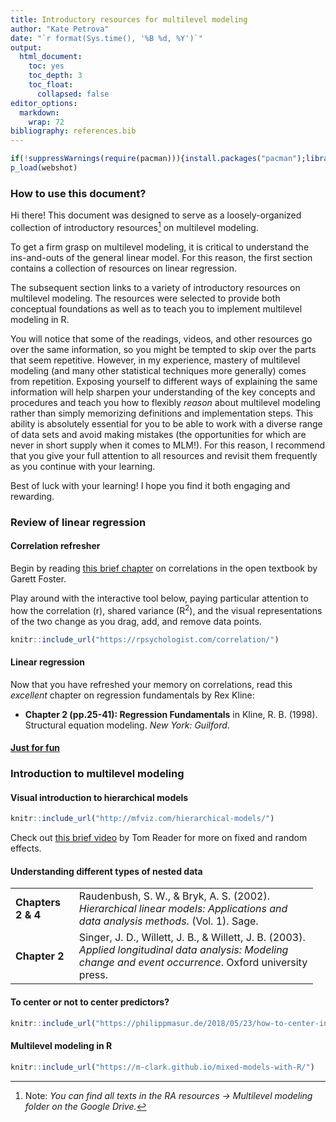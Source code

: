 ```yaml
---
title: Introductory resources for multilevel modeling
author: "Kate Petrova"
date: "`r format(Sys.time(), '%B %d, %Y')`"
output:
  html_document:
    toc: yes
    toc_depth: 3
    toc_float:
      collapsed: false
editor_options: 
  markdown: 
    wrap: 72
bibliography: references.bib
---
```


```r
if(!suppressWarnings(require(pacman))){install.packages("pacman");library("pacman")}
p_load(webshot)
```

### How to use this document?

Hi there! This document was designed to serve as a loosely-organized
collection of introductory resources[^1] on multilevel modeling.

[^1]: Note: *You can find all texts in the RA resources -> Multilevel
    modeling folder on the Google Drive.*

To get a firm grasp on multilevel modeling, it is critical to understand
the ins-and-outs of the general linear model. For this reason, the first
section contains a collection of resources on linear regression.

The subsequent section links to a variety of introductory resources on
multilevel modeling. The resources were selected to provide both
conceptual foundations as well as to teach you to implement multilevel
modeling in R.

You will notice that some of the readings, videos, and other resources
go over the same information, so you might be tempted to skip over the
parts that seem repetitive. However, in my experience, mastery of
multilevel modeling (and many other statistical techniques more
generally) comes from repetition. Exposing yourself to different ways of
explaining the same information will help sharpen your understanding of
the key concepts and procedures and teach you how to flexibly *reason*
about multilevel modeling rather than simply memorizing definitions and
implementation steps. This ability is absolutely essential for you to be
able to work with a diverse range of data sets and avoid making mistakes
(the opportunities for which are never in short supply when it comes to
MLM!). For this reason, I recommend that you give your full attention to
all resources and revisit them frequently as you continue with your
learning.

Best of luck with your learning! I hope you find it both engaging and
rewarding.

### Review of linear regression

#### Correlation refresher

Begin by reading [this brief
chapter](https://stats.libretexts.org/Bookshelves/Applied_Statistics/Book%3A_An_Introduction_to_Psychological_Statistics_(Foster_et_al.)/12%3A_Correlations)
on correlations in the open textbook by Garett Foster.

Play around with the interactive tool below, paying particular attention
to how the correlation (r), shared variance (R^2^), and the visual
representations of the two change as you drag, add, and remove data
points.

```r
knitr::include_url("https://rpsychologist.com/correlation/")
```

#### Linear regression

Now that you have refreshed your memory on correlations, read this
*excellent* chapter on regression fundamentals by Rex Kline:

-   **Chapter 2 (pp.25-41): Regression Fundamentals** in Kline, R. B.
    (1998). Structural equation modeling. *New York: Guilford*.

#### [Just for fun](http://www.tylervigen.com/spurious-correlations)

### Introduction to multilevel modeling

#### Visual introduction to hierarchical models

```r
knitr::include_url("http://mfviz.com/hierarchical-models/")
```

Check out [this brief
video](https://www.youtube.com/watch?v=FCcVPsq8VcA&t=6s) by Tom Reader
for more on fixed and random effects.

#### Understanding different types of nested data

+--------------+-----------------------------------------------------+
| **Chapters 2 | Raudenbush, S. W., & Bryk, A. S. (2002).            |
| & 4**        | *Hierarchical linear models: Applications and data  |
|              | analysis methods*. (Vol. 1). Sage.                  |
+--------------+-----------------------------------------------------+
| **Chapter    | Singer, J. D., Willett, J. B., & Willett, J. B.     |
| 2**          | (2003). *Applied longitudinal data analysis:        |
|              | Modeling change and event occurrence*. Oxford       |
|              | university press.                                   |
+--------------+-----------------------------------------------------+

#### To center or not to center predictors?

```r
knitr::include_url("https://philippmasur.de/2018/05/23/how-to-center-in-multilevel-models/")
```

#### Multilevel modeling in R

```r
knitr::include_url("https://m-clark.github.io/mixed-models-with-R/")
```
